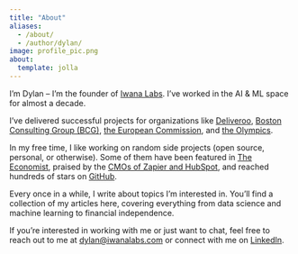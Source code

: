 ```yaml
---
title: "About"
aliases:
  - /about/
  - /author/dylan/
image: profile_pic.png
about:
  template: jolla
---
```


I'm Dylan – I'm the founder of [Iwana Labs](https://iwanalabs.com). I've worked in the AI & ML space for almost a decade.

I've delivered successful projects for organizations like [Deliveroo](https://www.deliveroo.com/), [Boston Consulting Group (BCG)](https://www.bcg.com/), [the European Commission](https://ec.europa.eu/), and [the Olympics](https://www.olympics.com/).

In my free time, I like working on random side projects (open source, personal, or otherwise). Some of them have been featured in [The Economist](https://www.economist.com/business/2023/02/28/investors-are-going-nuts-for-chatgpt-ish-artificial-intelligence), praised by the [CMOs of Zapier and HubSpot](https://www.youtube.com/watch?v=0Sz-Nmi_5xg&t=1432s), and reached hundreds of stars on [GitHub](https://github.com/dylanjcastillo/shell-genie).

Every once in a while, I write about topics I'm interested in. You'll find a collection of my articles here, covering everything from data science and machine learning to financial independence.

If you're interested in working with me or just want to chat, feel free to reach out to me at [dylan@iwanalabs.com](mailto:dylan@iwanalabs.com) or connect with me on [LinkedIn](https://linkedin.com/in/dylanjcastillo/).
